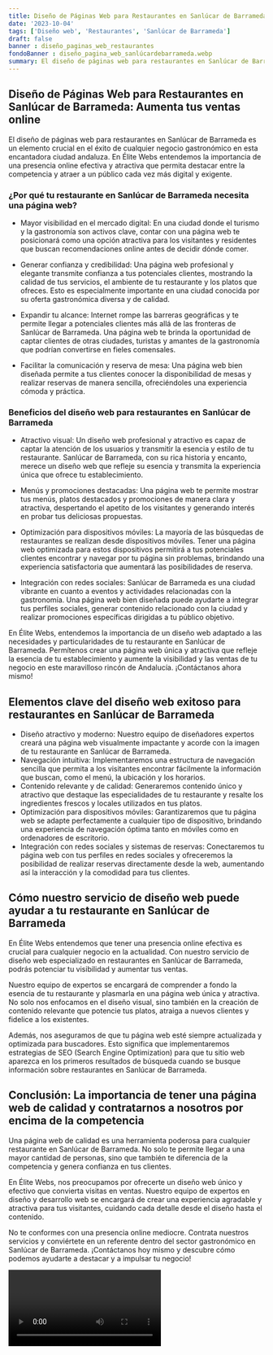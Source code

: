 ```yaml
---
title: Diseño de Páginas Web para Restaurantes en Sanlúcar de Barrameda
date: '2023-10-04'
tags: ['Diseño web', 'Restaurantes', 'Sanlúcar de Barrameda']
draft: false
banner : diseño_paginas_web_restaurantes
fondoBanner : diseño_pagina_web_sanlúcardebarrameda.webp
summary: El diseño de páginas web para restaurantes en Sanlúcar de Barrameda es un elemento crucial en el éxito de cualquier negocio gastronómico en esta encantadora ciudad andaluza. En Élite Webs entendemos la importancia de una presencia online efectiva y atractiva que permita destacar entre la competencia y atraer a un público cada vez más digital y exigente.
---
```


## Diseño de Páginas Web para Restaurantes en Sanlúcar de Barrameda: Aumenta tus ventas online

El diseño de páginas web para restaurantes en Sanlúcar de Barrameda es un elemento crucial en el éxito de cualquier negocio gastronómico en esta encantadora ciudad andaluza. En Élite Webs entendemos la importancia de una presencia online efectiva y atractiva que permita destacar entre la competencia y atraer a un público cada vez más digital y exigente.

### ¿Por qué tu restaurante en Sanlúcar de Barrameda necesita una página web?

- Mayor visibilidad en el mercado digital: En una ciudad donde el turismo y la gastronomía son activos clave, contar con una página web te posicionará como una opción atractiva para los visitantes y residentes que buscan recomendaciones online antes de decidir dónde comer.

- Generar confianza y credibilidad: Una página web profesional y elegante transmite confianza a tus potenciales clientes, mostrando la calidad de tus servicios, el ambiente de tu restaurante y los platos que ofreces. Esto es especialmente importante en una ciudad conocida por su oferta gastronómica diversa y de calidad.

- Expandir tu alcance: Internet rompe las barreras geográficas y te permite llegar a potenciales clientes más allá de las fronteras de Sanlúcar de Barrameda. Una página web te brinda la oportunidad de captar clientes de otras ciudades, turistas y amantes de la gastronomía que podrían convertirse en fieles comensales.

- Facilitar la comunicación y reserva de mesa: Una página web bien diseñada permite a tus clientes conocer la disponibilidad de mesas y realizar reservas de manera sencilla, ofreciéndoles una experiencia cómoda y práctica.

### Beneficios del diseño web para restaurantes en Sanlúcar de Barrameda

- Atractivo visual: Un diseño web profesional y atractivo es capaz de captar la atención de los usuarios y transmitir la esencia y estilo de tu restaurante. Sanlúcar de Barrameda, con su rica historia y encanto, merece un diseño web que refleje su esencia y transmita la experiencia única que ofrece tu establecimiento.

- Menús y promociones destacadas: Una página web te permite mostrar tus menús, platos destacados y promociones de manera clara y atractiva, despertando el apetito de los visitantes y generando interés en probar tus deliciosas propuestas.

- Optimización para dispositivos móviles: La mayoría de las búsquedas de restaurantes se realizan desde dispositivos móviles. Tener una página web optimizada para estos dispositivos permitirá a tus potenciales clientes encontrar y navegar por tu página sin problemas, brindando una experiencia satisfactoria que aumentará las posibilidades de reserva.

- Integración con redes sociales: Sanlúcar de Barrameda es una ciudad vibrante en cuanto a eventos y actividades relacionadas con la gastronomía. Una página web bien diseñada puede ayudarte a integrar tus perfiles sociales, generar contenido relacionado con la ciudad y realizar promociones específicas dirigidas a tu público objetivo.

En Élite Webs, entendemos la importancia de un diseño web adaptado a las necesidades y particularidades de tu restaurante en Sanlúcar de Barrameda. Permítenos crear una página web única y atractiva que refleje la esencia de tu establecimiento y aumente la visibilidad y las ventas de tu negocio en este maravilloso rincón de Andalucía. ¡Contáctanos ahora mismo!

<GifSeo />

<Cta />

## Elementos clave del diseño web exitoso para restaurantes en Sanlúcar de Barrameda

- Diseño atractivo y moderno: Nuestro equipo de diseñadores expertos creará una página web visualmente impactante y acorde con la imagen de tu restaurante en Sanlúcar de Barrameda.
- Navegación intuitiva: Implementaremos una estructura de navegación sencilla que permita a los visitantes encontrar fácilmente la información que buscan, como el menú, la ubicación y los horarios.
- Contenido relevante y de calidad: Generaremos contenido único y atractivo que destaque las especialidades de tu restaurante y resalte los ingredientes frescos y locales utilizados en tus platos.
- Optimización para dispositivos móviles: Garantizaremos que tu página web se adapte perfectamente a cualquier tipo de dispositivo, brindando una experiencia de navegación óptima tanto en móviles como en ordenadores de escritorio.
- Integración con redes sociales y sistemas de reservas: Conectaremos tu página web con tus perfiles en redes sociales y ofreceremos la posibilidad de realizar reservas directamente desde la web, aumentando así la interacción y la comodidad para tus clientes.

## Cómo nuestro servicio de diseño web puede ayudar a tu restaurante en Sanlúcar de Barrameda

En Élite Webs entendemos que tener una presencia online efectiva es crucial para cualquier negocio en la actualidad. Con nuestro servicio de diseño web especializado en restaurantes en Sanlúcar de Barrameda, podrás potenciar tu visibilidad y aumentar tus ventas.

Nuestro equipo de expertos se encargará de comprender a fondo la esencia de tu restaurante y plasmarla en una página web única y atractiva. No solo nos enfocamos en el diseño visual, sino también en la creación de contenido relevante que potencie tus platos, atraiga a nuevos clientes y fidelice a los existentes.

Además, nos aseguramos de que tu página web esté siempre actualizada y optimizada para buscadores. Esto significa que implementaremos estrategias de SEO (Search Engine Optimization) para que tu sitio web aparezca en los primeros resultados de búsqueda cuando se busque información sobre restaurantes en Sanlúcar de Barrameda. 

## Conclusión: La importancia de tener una página web de calidad y contratarnos a nosotros por encima de la competencia

Una página web de calidad es una herramienta poderosa para cualquier restaurante en Sanlúcar de Barrameda. No solo te permite llegar a una mayor cantidad de personas, sino que también te diferencia de la competencia y genera confianza en tus clientes.

En Élite Webs, nos preocupamos por ofrecerte un diseño web único y efectivo que convierta visitas en ventas. Nuestro equipo de expertos en diseño y desarrollo web se encargará de crear una experiencia agradable y atractiva para tus visitantes, cuidando cada detalle desde el diseño hasta el contenido.

No te conformes con una presencia online mediocre. Contrata nuestros servicios y conviértete en un referente dentro del sector gastronómico en Sanlúcar de Barrameda. ¡Contáctanos hoy mismo y descubre cómo podemos ayudarte a destacar y a impulsar tu negocio!

<Video />

<CtaBot job='Restaurantes' city='Sanlúcar de Barrameda'/>

<Gmaps query='Sanlúcar de Barrameda+españa+maps' />